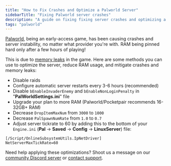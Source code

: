 ---
title: "How to Fix Crashes and Optimize a Palworld Server"
sidebarTitle: "Fixing Palworld server crashes"
description: "A guide on fixing fixing server crashes and optimizing a Palworld server."
tags: "palworld"
---

[Palworld](https://www.pocketpair.jp/palworld), being an early-access game, has been causing crashes and server instability, no matter what provider you're with. RAM being pinned hard only after a few hours of playing!

This is due to [memory leaks](https://www.reddit.com/r/explainlikeimfive/comments/6o4hj6/eli5_what_is_memory_leak_and_what_does_it_affect/) in the game. Here are some methods you can use to optimize the server, reduce RAM usage, and mitigate crashes and memory leaks:

- Disable raids
- Configure automatic server restarts every 3-6 hours (recommended)
- Disable `bEnableInvaderEnemy` and `bEnableNonLoginPenalty` in "**PalWorldSettings.ini**" file
- Upgrade your plan to more RAM (Palworld/Pocketpair recommends 16-32GB+ RAM)
- Decrease `DropItemMaxNum` from `3000` to `1000`
- Decrease `PalSpawnNumRate` from `1.0` to `0.7`
- Adjust server tickrate to 60 by adding this to the bottom of your `Engine.ini` (**Pal** -> **Saved** -> **Config** -> **LinuxServer**) file:
```
[/Script/OnlineSubsystemUtils.IpNetDriver]
NetServerMaxTickRate=60
```
Need help applying these optimizations? Shoot us a message on our
[community Discord server](https://berrybyte.net/discord) or [contact support](https://berrybyte.net/support).